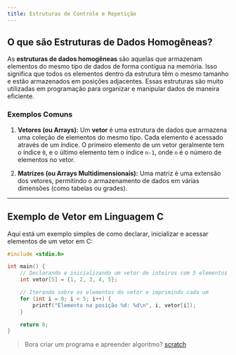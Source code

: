 ```yaml
---
title: Estruturas de Controle e Repetição
---
```


## O que são Estruturas de Dados Homogêneas?

As **estruturas de dados homogêneas** são aquelas que armazenam elementos do mesmo tipo de dados de forma contígua na memória. Isso significa que todos os elementos dentro da estrutura têm o mesmo tamanho e estão armazenados em posições adjacentes. Essas estruturas são muito utilizadas em programação para organizar e manipular dados de maneira eficiente.

### Exemplos Comuns

1. **Vetores (ou Arrays):**
   Um **vetor** é uma estrutura de dados que armazena uma coleção de elementos do mesmo tipo. Cada elemento é acessado através de um índice. O primeiro elemento de um vetor geralmente tem o índice `0`, e o último elemento tem o índice `n-1`, onde `n` é o número de elementos no vetor.

2. **Matrizes (ou Arrays Multidimensionais):**
   Uma matriz é uma extensão dos vetores, permitindo o armazenamento de dados em várias dimensões (como tabelas ou grades). 

---

## Exemplo de Vetor em Linguagem C

Aqui está um exemplo simples de como declarar, inicializar e acessar elementos de um vetor em C:

```c
#include <stdio.h>

int main() {
    // Declarando e inicializando um vetor de inteiros com 5 elementos
    int vetor[5] = {1, 2, 3, 4, 5};

    // Iterando sobre os elementos do vetor e imprimindo cada um
    for (int i = 0; i < 5; i++) {
        printf("Elemento na posição %d: %d\n", i, vetor[i]);
    }

    return 0;
}
```
>Bora criar um programa e apreender algoritmo? [scratch](https://scratch.mit.edu/)